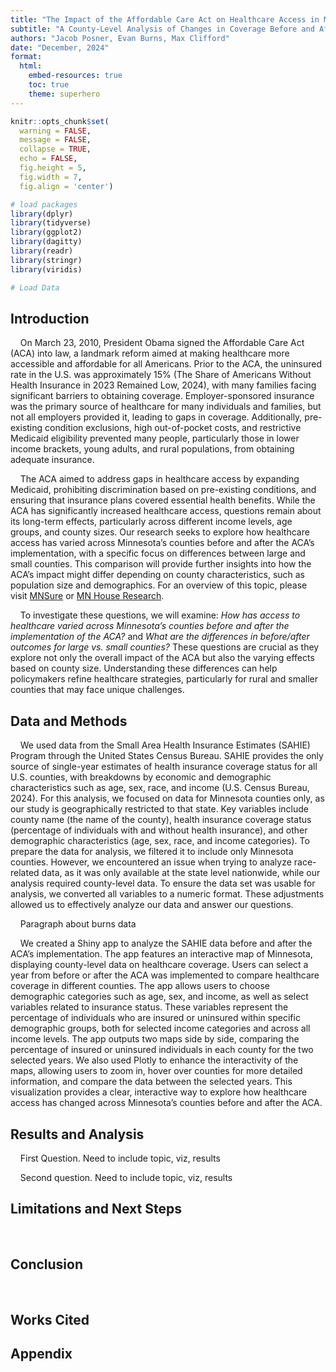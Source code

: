 ```yaml
---
title: "The Impact of the Affordable Care Act on Healthcare Access in Minnesota Counties"
subtitle: "A County-Level Analysis of Changes in Coverage Before and After ACA Implementation"
authors: "Jacob Posner, Evan Burns, Max Clifford"
date: "December, 2024"
format: 
  html:
    embed-resources: true
    toc: true
    theme: superhero
---
```


```r
knitr::opts_chunk$set(
  warning = FALSE,
  message = FALSE,
  collapse = TRUE, 
  echo = FALSE, 
  fig.height = 5, 
  fig.width = 7,
  fig.align = 'center')
```

```r
# load packages
library(dplyr)
library(tidyverse)
library(ggplot2)
library(dagitty)
library(readr)
library(stringr)
library(viridis)
```
```r
# Load Data

```

## Introduction

    On March 23, 2010, President Obama signed the Affordable Care Act (ACA) into law, a landmark reform aimed at making healthcare more accessible and affordable for all Americans. Prior to the ACA, the uninsured rate in the U.S. was approximately 15% (The Share of Americans Without Health Insurance in 2023 Remained Low, 2024), with many families facing significant barriers to obtaining coverage. Employer-sponsored insurance was the primary source of healthcare for many individuals and families, but not all employers provided it, leading to gaps in coverage. Additionally, pre-existing condition exclusions, high out-of-pocket costs, and restrictive Medicaid eligibility prevented many people, particularly those in lower income brackets, young adults, and rural populations, from obtaining adequate insurance.

    The ACA aimed to address gaps in healthcare access by expanding Medicaid, prohibiting discrimination based on pre-existing conditions, and ensuring that insurance plans covered essential health benefits. While the ACA has significantly increased healthcare access, questions remain about its long-term effects, particularly across different income levels, age groups, and county sizes. Our research seeks to explore how healthcare access has varied across Minnesota’s counties before and after the ACA’s implementation, with a specific focus on differences between large and small counties. This comparison will provide further insights into how the ACA’s impact might differ depending on county characteristics, such as population size and demographics. For an overview of this topic, please visit [MNSure](https://www.mnsure.org/learn-more/aca/index.jsp) or [MN House Research](https://www.house.mn.gov/hrd/pubs/ss/ssmncare.pdf). 

    To investigate these questions, we will examine: *How has access to healthcare varied across Minnesota’s counties before and after the implementation of the ACA?* and *What are the differences in before/after outcomes for large vs. small counties?* These questions are crucial as they explore not only the overall impact of the ACA but also the varying effects based on county size. Understanding these differences can help policymakers refine healthcare strategies, particularly for rural and smaller counties that may face unique challenges.

## Data and Methods

    We used data from the Small Area Health Insurance Estimates (SAHIE) Program through the United States Census Bureau. SAHIE provides the only source of single-year estimates of health insurance coverage status for all U.S. counties, with breakdowns by economic and demographic characteristics such as age, sex, race, and income (U.S. Census Bureau, 2024). For this analysis, we focused on data for Minnesota counties only, as our study is geographically restricted to that state. Key variables include county name (the name of the county), health insurance coverage status (percentage of individuals with and without health insurance), and other demographic characteristics (age, sex, race, and income categories). To prepare the data for analysis, we filtered it to include only Minnesota counties. However, we encountered an issue when trying to analyze race-related data, as it was only available at the state level nationwide, while our analysis required county-level data. To ensure the data set was usable for analysis, we converted all variables to a numeric format. These adjustments allowed us to effectively analyze our data and answer our questions. 

    Paragraph about burns data

    We created a Shiny app to analyze the SAHIE data before and after the ACA's implementation. The app features an interactive map of Minnesota, displaying county-level data on healthcare coverage. Users can select a year from before or after the ACA was implemented to compare healthcare coverage in different counties. The app allows users to choose demographic categories such as age, sex, and income, as well as select variables related to insurance status. These variables represent the percentage of individuals who are insured or uninsured within specific demographic groups, both for selected income categories and across all income levels. The app outputs two maps side by side, comparing the percentage of insured or uninsured individuals in each county for the two selected years. We also used Plotly to enhance the interactivity of the maps, allowing users to zoom in, hover over counties for more detailed information, and compare the data between the selected years. This visualization provides a clear, interactive way to explore how healthcare access has changed across Minnesota’s counties before and after the ACA.

## Results and Analysis

    First Question. Need to include topic, viz, results

    Second question. Need to include topic, viz, results

## Limitations and Next Steps

    

## Conclusion
    

## Works Cited

## Appendix
